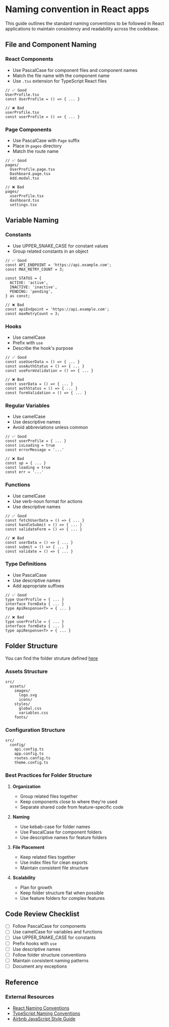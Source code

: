 
<Meta title="Guidelines/Naming Convention" />

# Naming convention in React apps

This guide outlines the standard naming conventions to be followed in React applications to maintain consistency and readability across the codebase.

## File and Component Naming

### React Components
- Use PascalCase for component files and component names
- Match the file name with the component name
- Use `.tsx` extension for TypeScript React files

```tsx
// ✅ Good
UserProfile.tsx
const UserProfile = () => { ... }

// ❌ Bad
userProfile.tsx
const userProfile = () => { ... }
```

### Page Components
- Use PascalCase with `Page` suffix
- Place in `pages` directory
- Match the route name

```tsx
// ✅ Good
pages/
  UserProfile.page.tsx
  Dashboard.page.tsx
  Add.modal.tsx

// ❌ Bad
pages/
  userProfile.tsx
  dashboard.tsx
  settings.tsx
```

## Variable Naming

### Constants
- Use UPPER_SNAKE_CASE for constant values
- Group related constants in an object

```tsx
// ✅ Good
const API_ENDPOINT = 'https://api.example.com';
const MAX_RETRY_COUNT = 3;

const STATUS = {
  ACTIVE: 'active',
  INACTIVE: 'inactive',
  PENDING: 'pending',
} as const;

// ❌ Bad
const apiEndpoint = 'https://api.example.com';
const maxRetryCount = 3;
```

### Hooks
- Use camelCase
- Prefix with `use`
- Describe the hook's purpose

```tsx
// ✅ Good
const useUserData = () => { ... }
const useAuthStatus = () => { ... }
const useFormValidation = () => { ... }

// ❌ Bad
const userData = () => { ... }
const authStatus = () => { ... }
const formValidation = () => { ... }
```

### Regular Variables
- Use camelCase
- Use descriptive names
- Avoid abbreviations unless common

```tsx
// ✅ Good
const userProfile = { ... }
const isLoading = true
const errorMessage = '...'

// ❌ Bad
const up = { ... }
const loading = true
const err = '...'
```

### Functions
- Use camelCase
- Use verb-noun format for actions
- Use descriptive names

```tsx
// ✅ Good
const fetchUserData = () => { ... }
const handleSubmit = () => { ... }
const validateForm = () => { ... }

// ❌ Bad
const userData = () => { ... }
const submit = () => { ... }
const validate = () => { ... }
```

### Type Definitions
- Use PascalCase
- Use descriptive names
- Add appropriate suffixes

```tsx
// ✅ Good
type UserProfile = { ... }
interface FormData { ... }
type ApiResponse<T> = { ... }

// ❌ Bad
type userProfile = { ... }
interface formData { ... }
type apiResponse<T> = { ... }
```

## Folder Structure

You can find the folder struture defined [here](https://manager.pages.ovhcloud.tools/technical-documentation/manager/development-guidelines/application-folder-structure/)

### Assets Structure
```
src/
  assets/
    images/
      logo.svg
      icons/
    styles/
      global.css
      variables.css
    fonts/
```

### Configuration Structure
```
src/
  config/
    api.config.ts
    app.config.ts
    routes.config.ts
    theme.config.ts
```

### Best Practices for Folder Structure

1. **Organization**
   - Group related files together
   - Keep components close to where they're used
   - Separate shared code from feature-specific code

2. **Naming**
   - Use kebab-case for folder names
   - Use PascalCase for component folders
   - Use descriptive names for feature folders

3. **File Placement**
   - Keep related files together
   - Use index files for clean exports
   - Maintain consistent file structure

4. **Scalability**
   - Plan for growth
   - Keep folder structure flat when possible
   - Use feature folders for complex features

## Code Review Checklist

- [ ] Follow PascalCase for components
- [ ] Use camelCase for variables and functions
- [ ] Use UPPER_SNAKE_CASE for constants
- [ ] Prefix hooks with `use`
- [ ] Use descriptive names
- [ ] Follow folder structure conventions
- [ ] Maintain consistent naming patterns
- [ ] Document any exceptions

## Reference

### External Resources
- [React Naming Conventions](https://reactjs.org/docs/faq-structure.html)
- [TypeScript Naming Conventions](https://www.typescriptlang.org/docs/handbook/declaration-files/by-example.html)
- [Airbnb JavaScript Style Guide](https://github.com/airbnb/javascript)
